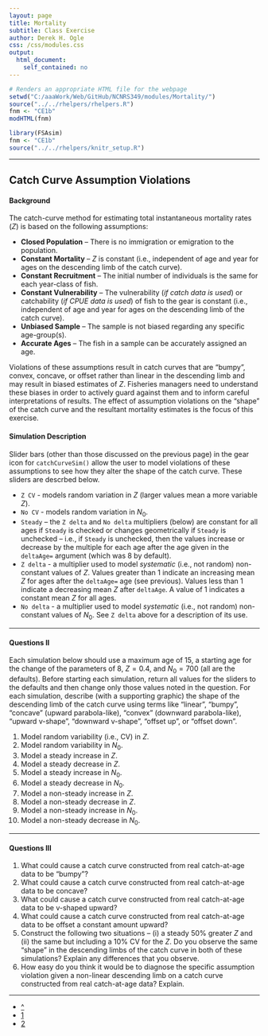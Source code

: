 ```yaml
---
layout: page
title: Mortality
subtitle: Class Exercise
author: Derek H. Ogle
css: /css/modules.css
output:
  html_document:
    self_contained: no
---
```


```r
# Renders an appropriate HTML file for the webpage
setwd("C:/aaaWork/Web/GitHub/NCNRS349/modules/Mortality/")
source("../../rhelpers/rhelpers.R")
fnm <- "CE1b"
modHTML(fnm)
```

```r
library(FSAsim)
fnm <- "CE1b"
source("../../rhelpers/knitr_setup.R")
```

----

## Catch Curve Assumption Violations

#### Background

The catch-curve method for estimating total instantaneous mortality rates ($Z$) is based on the following assumptions:

* **Closed Population** -- There is no immigration or emigration to the population.
* **Constant Mortality** -- $Z$ is constant (i.e., independent of age and year for ages on the descending limb of the catch curve).
* **Constant Recruitment** -- The initial number of individuals is the same for each year-class of fish.
* **Constant Vulnerability** -- The vulnerability (*if catch data is used*) or catchability (*if CPUE data is used*) of fish to the gear is constant (i.e., independent of age and year for ages on the descending limb of the catch curve).
* **Unbiased Sample** -- The sample is not biased regarding any specific age-group(s).
* **Accurate Ages** -- The fish in a sample can be accurately assigned an age.

Violations of these assumptions result in catch curves that are "bumpy", convex, concave, or offset rather than linear in the descending limb and may result in biased estimates of $Z$.  Fisheries managers need to understand these biases in order to actively guard against them and to inform careful interpretations of results.  The effect of assumption violations on the "shape" of the catch curve and the resultant mortality estimates is the focus of this exercise.
  
#### Simulation Description

Slider bars (other than those discussed on the previous page) in the gear icon for `catchCurveSim()` allow the user to model violations of these assumptions to see how they alter the shape of the catch curve.  These sliders are descrbed below.

* `Z CV` - models random variation in $Z$ (larger values mean a more variable $Z$).
* `No CV` - models random variation in $N_{0}$.
* `Steady` -- the `Z delta` and `No delta` multipliers (below) are constant for all ages if `Steady` is checked or changes geometrically if `Steady` is unchecked -- i.e., if `Steady` is unchecked, then the values increase or decrease by the multiple for each age after the age given in the `deltaAge=` argument (which was 8 by default).
* `Z delta` - a multiplier used to model *systematic* (i.e., not random) non-constant values of $Z$.  Values greater than 1 indicate an increasing mean $Z$ for ages after the `deltaAge=` age (see previous).  Values less than 1 indicate a decreasing mean $Z$ after `deltaAge`.  A value of 1 indicates a constant mean $Z$ for all ages.
* `No delta` - a multiplier used to model *systematic* (i.e., not random) non-constant values of $N_{0}$.  See `Z delta` above for a description of its use.

----

#### Questions II

Each simulation below should use a maximum age of 15, a starting age for the change of the parameters of 8, $Z=0.4$, and $N_{0}=700$ (all are the defaults).  Before starting each simulation, return all values for the sliders to the defaults and then change only those values noted in the question.  For each simulation, describe (with a supporting graphic) the shape of the descending limb of the catch curve using terms like "linear", "bumpy", "concave" (upward parabola-like), "convex" (downward parabola-like), "upward v-shape", "downward v-shape", "offset up", or "offset down". 

1. Model random variability (i.e., CV) in $Z$.
1. Model random variability in $N_{0}$.
1. Model a steady increase in $Z$.
1. Model a steady decrease in $Z$.
1. Model a steady increase in $N_{0}$.
1. Model a steady decrease in $N_{0}$.
1. Model a non-steady increase in $Z$.
1. Model a non-steady decrease in $Z$.
1. Model a non-steady increase in $N_{0}$.
1. Model a non-steady decrease in $N_{0}$.


----

#### Questions III

1. What could cause a catch curve constructed from real catch-at-age data to be "bumpy"?
1. What could cause a catch curve constructed from real catch-at-age data to be concave?
1. What could cause a catch curve constructed from real catch-at-age data to be v-shaped upward?
1. What could cause a catch curve constructed from real catch-at-age data to be offset a constant amount upward?
1. Construct the following two situations -- (i) a steady 50% greater $Z$ and (ii) the same but including a 10% CV for the $Z$.  Do you observe the same "shape" in the descending limbs of the catch curve in both of these simulations?  Explain any differences that you observe.
1. How easy do you think it would be to diagnose the specific assumption violation given a non-linear descending limb on a catch curve constructed from real catch-at-age data?  Explain.


----

<div class="text-center">
<ul class="pagination pagination-lg">
  <li><a href="../../index.html">^</a></li>
  <li><a href="CE1.html">1</a></li>
  <li class="active"><a href="#">2</a></li>
</ul>
